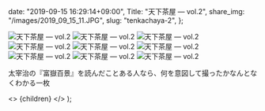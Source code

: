 
  date: "2019-09-15 16:29:14+09:00",
  Title: "天下茶屋 ― vol.2",
  share_img: "/images/2019_09_15_11.JPG",
  slug: "tenkachaya-2",
};

![天下茶屋 ― vol.2](/images/2019_09_15_9.JPG)
![天下茶屋 ― vol.2](/images/2019_09_15_10.JPG)
![天下茶屋 ― vol.2](/images/2019_09_15_11.JPG)
![天下茶屋 ― vol.2](/images/2019_09_15_12.JPG)
![天下茶屋 ― vol.2](/images/2019_09_15_13.JPG)
![天下茶屋 ― vol.2](/images/2019_09_15_14.JPG)
![天下茶屋 ― vol.2](/images/2019_09_15_15.JPG)
![天下茶屋 ― vol.2](/images/2019_09_15_16.JPG)
![天下茶屋 ― vol.2](/images/2019_09_15_17.JPG)

<span className="caption">
  太宰治の『富嶽百景』を読んだことある人なら、何を意図して撮ったかなんとなくわかる一枚
</span>

  <>
    <Head>
      <title>{meta.Title} | 異郷好実</title>
    </Head>
    <PostLayout meta={meta}>{children}</PostLayout>
  </>
);
